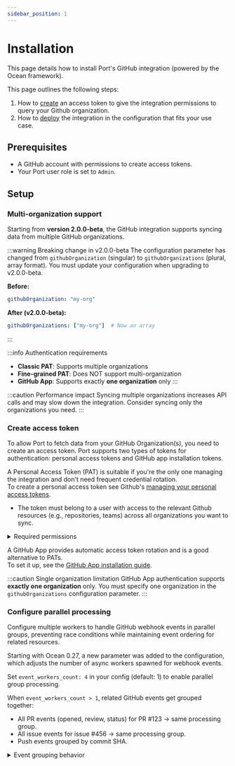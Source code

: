 ```yaml
---
sidebar_position: 1
---
```



# Installation

This page details how to install Port's GitHub integration (powered by the Ocean framework).

This page outlines the following steps:

1. How to [create](#create-access-token) an access token to give the integration permissions to query your Github organization.
2. How to [deploy](#deploy-the-integration) the integration in the configuration that fits your use case.

## Prerequisites

- A GitHub account with permissions to create access tokens.
- Your Port user role is set to `Admin`.

## Setup

### Multi-organization support

Starting from **version 2.0.0-beta**, the GitHub integration supports syncing data from multiple GitHub organizations.

:::warning Breaking change in v2.0.0-beta
The configuration parameter has changed from `githubOrganization` (singular) to `githubOrganizations` (plural, array format). You must update your configuration when upgrading to v2.0.0-beta.

**Before:**
```yaml
githubOrganization: "my-org"
```

**After (v2.0.0-beta):**
```yaml
githubOrganizations: ["my-org"]  # Now an array
```
:::

:::info Authentication requirements
- **Classic PAT**: Supports multiple organizations
- **Fine-grained PAT**: Does NOT support multi-organization
- **GitHub App**: Supports exactly **one organization** only
:::

:::caution Performance impact
Syncing multiple organizations increases API calls and may slow down the integration. Consider syncing only the organizations you need.
:::

### Create access token

To allow Port to fetch data from your GitHub Organization(s), you need to create an access token. Port supports two types of tokens for authentication: personal access tokens and GitHub app installation tokens.

<Tabs>
<TabItem value="pat" label="Personal Access Token (PAT)">

A Personal Access Token (PAT) is suitable if you're the only one managing the integration and don't need frequent credential rotation.  
To create a personal access token see Github's [managing your personal access tokens](https://docs.github.com/en/authentication/keeping-your-account-and-data-secure/managing-your-personal-access-tokens).

- The token must belong to a user with access to the relevant Github resources (e.g., repositories, teams) across all organizations you want to sync.

<details>
  <summary>Required permissions</summary>
  
  These are the necessary permissions if you're creating a fine-grained PAT.
  
  **Repository permissions:**
  - **Content**: Readonly (For reading files)
  - **Metadata**: Readonly
  - **Administration:** Readonly (for syncing repository teams and collaborators)
  - **Pull Requests**: Readonly
  - **Issues**: Readonly
  - **Actions**: Readonly
  - **Code scanning alerts**: Readonly
  - **Dependabot alerts**: Readonly
  - **Deployments**: Readonly
  - **Environments**: Readonly
  
  **Organization permissions:**
  - **Members**: Readonly(for syncing users and teams)
  - **Administration**: Readonly(for syncing external identities)
  - **Webhooks**: Read and Write (for managing webhook)


:::note Default permissions
You will be prompted to confirm the above listed permissions when creating a personal access token.

Permissions can be given to selected repositories in your organization, or to all repositories.   
You can reconfigure the permission at any time, giving it access to new repositories, or removing access.

:::
</details>

</TabItem>
<TabItem value="github-app" label="GitHub App">

A GitHub App provides automatic access token rotation and is a good alternative to PATs.  
To set it up, see the [GitHub App installation guide](./github-app.mdx).

:::caution Single organization limitation
GitHub App authentication supports **exactly one organization** only. You must specify one organization in the `githubOrganizations` configuration parameter.
:::

</TabItem>
</Tabs>

### Configure parallel processing

Configure multiple workers to handle GitHub webhook events in parallel groups, preventing race conditions while maintaining event ordering for related resources.

Starting with Ocean 0.27, a new parameter was added to the configuration, which adjusts the number of async workers spawned for webhook events.

Set `event_workers_count: 4` in your config (default: 1) to enable parallel group processing.

When `event_workers_count > 1`, related GitHub events get grouped together:
- All PR events (opened, review, status) for PR #123 → same processing group.
- All issue events for issue #456 → same processing group.
- Push events grouped by commit SHA.

<details>
  <summary>Event grouping behavior</summary>
  
  **Supported event types:**
  - **Pull Requests**: Grouped by PR number (`pull_request`, `pull_request_review`, `pull_request_review_comment`)
  - **Issues**: Grouped by issue number (`issues`, `issue_comment`)
  - **Pushes**: Grouped by commit SHA (`push`)
  - **Releases**: Grouped by release ID (`release`)
  - **Workflow Runs**: Grouped by run ID (`workflow_run`)
  - **Status Checks**: Grouped by commit SHA (`status`)
  
  **Fallback**: If the event type isn't recognized, the payload will be scanned for the first `number`, `id`, or `sha` field.

:::note Processing guarantees
Events within the same group are processed sequentially to maintain order and prevent conflicts.
Different groups can be processed in parallel across workers.
With `event_workers_count: 1`, all events are processed sequentially using a simple queue.
:::
</details>

<InstallMethods setupName="classic" />
